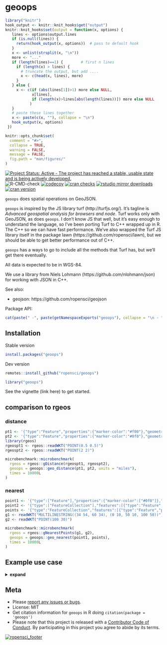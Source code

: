 geoops
======

```r
library("knitr")
hook_output <- knitr::knit_hooks$get("output")
knitr::knit_hooks$set(output = function(x, options) {
   lines <- options$output.lines
   if (is.null(lines)) {
     return(hook_output(x, options))  # pass to default hook
   }
   x <- unlist(strsplit(x, "\n"))
   more <- "..."
   if (length(lines)==1) {        # first n lines
     if (length(x) > lines) {
       # truncate the output, but add ....
       x <- c(head(x, lines), more)
     }
   } else {
     x <- c(if (abs(lines[1])>1) more else NULL,
            x[lines],
            if (length(x)>lines[abs(length(lines))]) more else NULL
           )
   }
   # paste these lines together
   x <- paste(c(x, ""), collapse = "\n")
   hook_output(x, options)
 })

knitr::opts_chunk$set(
  comment = "#>",
  collapse = TRUE,
  warning = FALSE,
  message = FALSE,
  fig.path = "man/figures/"
)
```

[![Project Status: Active - The project has reached a stable, usable state and is being actively developed.](https://www.repostatus.org/badges/latest/active.svg)](https://www.repostatus.org/#active)
![R-CMD-check](https://github.com/ropensci/geoops/workflows/R-CMD-check/badge.svg)
[![codecov](https://codecov.io/gh/ropensci/geoops/branch/master/graph/badge.svg)](https://codecov.io/gh/ropensci/geoops)
[![cran checks](https://cranchecks.info/badges/worst/geoops)](https://cranchecks.info/pkgs/geoops)
[![rstudio mirror downloads](https://cranlogs.r-pkg.org/badges/geoops)](https://github.com/metacran/cranlogs.app)
[![cran version](https://www.r-pkg.org/badges/version/geoops)](https://cran.r-project.org/package=geoops)

`geoops` does spatial operations on GeoJSON.

`geoops` is inspired by the JS library turf (http://turfjs.org/). It's
tagline is _Advanced geospatial analysis for browsers and node_.
Turf works only with GeoJSON, as does `geoops`. I don't know JS that well,
but it's easy enough to understand the language, so I've been porting
Turf to C++ wrapped up in R. The C++ so we can have fast performance. We've
also wrapped the Turf JS library itself in the package
lawn (https://github.com/ropensci/lawn), but we should be able to get better
performance out of C++.

`geoops` has a ways to go to include all the methods that Turf has, but
we'll get there eventually.

All data is expected to be in WGS-84.

We use a library from Niels Lohmann (https://github.com/nlohmann/json)
for working with JSON in C++.

See also:

* geojson: https://github.com/ropensci/geojson

Package API:

```r
cat(paste(" -", paste(getNamespaceExports("geoops"), collapse = "\n - ")))
```


## Installation

Stable version

```r
install.packages("geoops")
```

Dev version

```r
remotes::install_github("ropensci/geoops")
```

```r
library("geoops")
```

See the vignette (link here) to get started.


## comparison to rgeos

### distance

```r
pt1 <- '{"type":"Feature","properties":{"marker-color":"#f00"},"geometry":{"type":"Point","coordinates":[-75.343,39.984]}}'
pt2 <- '{"type":"Feature","properties":{"marker-color":"#0f0"},"geometry":{"type":"Point","coordinates":[-75.534,39.123]}}'
library(rgeos)
rgeospt1 <- rgeos::readWKT("POINT(0.5 0.5)")
rgeospt2 <- rgeos::readWKT("POINT(2 2)")
```

```r
microbenchmark::microbenchmark(
  rgeos = rgeos::gDistance(rgeospt1, rgeospt2),
  geoops = geoops::geo_distance(pt1, pt2, units = "miles"),
  times = 10000L
)
```

### nearest

```r
point1 <- '{"type":["Feature"],"properties":{"marker-color":["#0f0"]},"geometry":{"type":["Point"],"coordinates":[28.9658,41.0101]}}'
point2 <- '{"type":["FeatureCollection"],"features":[{"type":"Feature","properties":{},"geometry":{"type":"Point","coordinates":[28.9739,41.0111]}},{"type":"Feature","properties":{},"geometry":{"type":"Point","coordinates":[28.9485,41.0242]}},{"type":"Feature","properties":{},"geometry":{"type":"Point","coordinates":[28.9387,41.0133]}}]}'
points <- '{"type":"FeatureCollection","features":[{"type":"Feature","properties":{},"geometry":{"type":"Point","coordinates":[28.9739,41.0111]}},{"type":"Feature","properties":{},"geometry":{"type":"Point","coordinates":[28.9485,41.0242]}},{"type":"Feature","properties":{},"geometry":{"type":"Point","coordinates":[28.9387,41.0133]}}]}'
g1 <- readWKT("MULTILINESTRING((34 54, 60 34), (0 10, 50 10, 100 50))")
g2 <- readWKT("POINT(100 30)")
```

```r
microbenchmark::microbenchmark(
  rgeos = rgeos::gNearestPoints(g1, g2),
  geoops = geoops::geo_nearest(point1, points),
  times = 10000L
)
```

## Example use case

<details> <summary><strong>expand</strong></summary>

Get some GeoJSON data, a FeatureCollection of Polygons

```r
file <- system.file("examples/zillow_or.geojson", package = "geoops")
x <- paste0(readLines(file), collapse = "")
```

Break each polygon into separate JSON string

```r
library("jqr")
polys <- unclass(jq(x, ".features[]"))
```

Using `geo_area`, calculate the area of the polygon

```r
areas <- vapply(polys, geo_area, 1, USE.NAMES = FALSE)
```

Visualize area of the polygons as a histogram

```r
hist(areas, main = "")
```

Visualize some of the polygons, all of them

```r
library(leaflet)
leaflet() %>%
  addProviderTiles(provider = "OpenStreetMap.Mapnik") %>%
  addGeoJSON(geojson = x) %>%
  setView(lng = -123, lat = 45, zoom = 7)
```

Just one of them

```r
leaflet() %>%
  addProviderTiles(provider = "OpenStreetMap.Mapnik") %>%
  addGeoJSON(geojson = polys[1]) %>%
  setView(lng = -122.7, lat = 45.48, zoom = 13)
```
</details>




## Meta

* Please [report any issues or bugs](https://github.com/ropensci/geoops/issues).
* License: MIT
* Get citation information for `geoops` in R doing `citation(package = 'geoops')`
* Please note that this project is released with a [Contributor Code of Conduct][coc].
By participating in this project you agree to abide by its terms.

[![ropensci_footer](https://ropensci.org/public_images/github_footer.png)](https://ropensci.org)

[coc]: https://github.com/ropensci/geoops/blob/master/CODE_OF_CONDUCT.md
